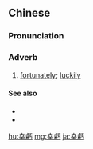{{also|幸亏}}
==Chinese==
{{zh-forms|s=幸亏}}

===Pronunciation===
{{zh-pron
|m=xìngkuī
|c=hang6 kwai1
|mn=qz:hěng-khui/xm,zz:hēng-khui
|cat=adv
}}

===Adverb===
{{zh-adv}}

# [[fortunately]]; [[luckily]]

====See also====
* {{zh-l|多虧}}
* {{zh-l|好在}}

{{zh-cat|Intermediate}}

[[hu:幸虧]]
[[mg:幸虧]]
[[ja:幸虧]]